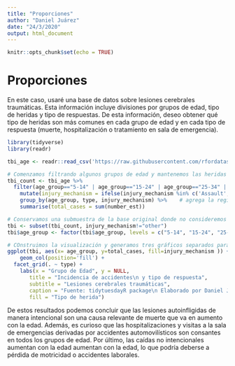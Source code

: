 ---
title: "Proporciones"
author: "Daniel Juárez"
date: "24/3/2020"
output: html_document
---

```{r setup, include=FALSE}
knitr::opts_chunk$set(echo = TRUE)
```

# Proporciones 

En este caso, usaré una base de datos sobre lesiones cerebrales traumáticas. Esta información incluye divisiones por grupos de edad, tipo de heridas y tipo de respuestas. De esta información, deseo obtener qué tipo de heridas son más comunes en cada grupo de edad y en cada tipo de respuesta (muerte, hospitalización o tratamiento en sala de emergencia). 

```{r Setup, include = FALSE}
library(tidyverse)
library(readr)

tbi_age <- readr::read_csv('https://raw.githubusercontent.com/rfordatascience/tidytuesday/master/data/2020/2020-03-24/tbi_age.csv')

```

```{r Visualización}
# Comenzamos filtrando algunos grupos de edad y mantenemos las heridas más relevantes, en esta base muchas heridas se clasifican como otros y esas no nos interesan. 
tbi_count <- tbi_age %>%
  filter(age_group=="5-14" | age_group=="15-24" | age_group=="25-34" | age_group=="35-44") %>% 
	mutate(injury_mechanism = ifelse(injury_mechanism %in% c('Assault', 'Intentional self-harm', 'Motor Vehicle Crashes', 'Unintentional Falls'), injury_mechanism, 'other')) %>%
	group_by(age_group, type, injury_mechanism) %>%    # agrega la región para agrupar
	summarise(total_cases = sum(number_est))

# Conservamos una submuestra de la base original donde no consideremos los valores de heridas clasificados como otros y acomodamos los grupos de edad para visualizarlos en el orden correcto
tbi <- subset(tbi_count, injury_mechanism!="other")
tbi$age_group <- factor(tbi$age_group, levels = c("5-14", "15-24", "25-34", "35-44"))

# COnstruimos la visualización y generamos tres gráficos separados para cada tipo de respuesta. 
ggplot(tbi, aes(x= age_group, y=total_cases, fill=injury_mechanism )) +
	geom_col(position='fill') +
  facet_grid(. ~ type) +
    labs(x = "Grupo de Edad", y = NULL,
       title = "Incidencia de accidentes\n y tipo de respuesta",
       subtitle = "Lesiones cerebrales traumáticas",
       caption = "Fuente: tidytuesdayR package\n Elaborado por Daniel Juárez (@dan_jb_)",
       fill = "Tipo de herida") 

```

De estos resultados podemos concluir que las lesiones autoinfligidas de manera intencional son una causa relevante de muerte que va en aumento con la edad. Además, es curioso que las hospitalizaciones y visitas a la sala de emergencias derivadas por accidentes automovilísticos son consantes en todos los grupos de edad. Por último, las caídas no intencionales aumentan con la edad aumentan con la edad, lo que podría deberse a pérdida de motricidad o accidentes laborales. 

